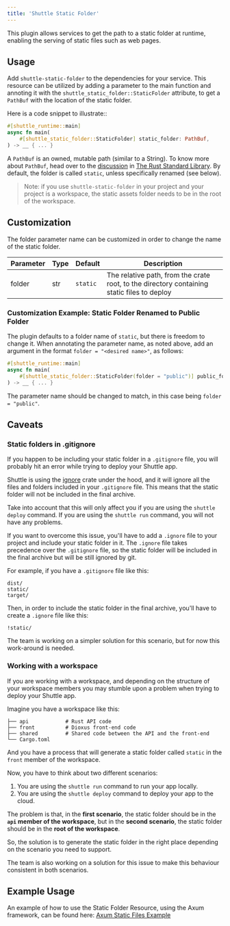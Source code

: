 ```yaml
---
title: 'Shuttle Static Folder'
---
```


This plugin allows services to get the path to a static folder at runtime, enabling the serving of static files such as web pages.

## Usage

Add `shuttle-static-folder` to the dependencies for your service. This resource can be utilized by adding a parameter to the main function and annoting it with the `shuttle_static_folder::StaticFolder` attribute, to get a `PathBuf` with the location of the static folder.

Here is a code snippet to illustrate::

```rust
#[shuttle_runtime::main]
async fn main(
    #[shuttle_static_folder::StaticFolder] static_folder: PathBuf,
) -> __ { ... }
```

A `PathBuf` is an owned, mutable path (similar to a String). To know more about `PathBuf`, head over to the [discussion](https://doc.rust-lang.org/std/path/struct.PathBuf.html) in [The Rust Standard Library](https://doc.rust-lang.org/std/index.html). By default, the folder is called `static`, unless specifically renamed (see below).

> Note: if you use `shuttle-static-folder` in your project and your project is a workspace, the static assets
> folder needs to be in the root of the workspace.

## Customization

The folder parameter name can be customized in order to change the name of the static folder.

| Parameter | Type | Default  | Description                                                                                |
| --------- | ---- | -------- | ------------------------------------------------------------------------------------------ |
| folder    | str  | `static` | The relative path, from the crate root, to the directory containing static files to deploy |

### Customization Example: Static Folder Renamed to Public Folder

The plugin defaults to a folder name of `static`, but there is freedom to change it. When annotating the parameter name, as noted above, add an argument in the format `folder = "<desired name>"`, as follows:

```rust
#[shuttle_runtime::main]
async fn main(
    #[shuttle_static_folder::StaticFolder(folder = "public")] public_folder: PathBuf,
) -> __ { ... }
```

The parameter name should be changed to match, in this case being `folder = "public"`.

## Caveats

### Static folders in .gitignore

If you happen to be including your static folder in a `.gitignore` file, you will probably hit an error while trying to deploy your Shuttle app.

Shuttle is using the [ignore](https://github.com/BurntSushi/ripgrep/tree/master/crates/ignore) crate under the hood, and it will ignore all the files and folders included in your `.gitignore` file. This means that the static folder will not be included in the final archive.

Take into account that this will only affect you if you are using the `shuttle deploy` command. If you are using the `shuttle run` command, you will not have any problems.

If you want to overcome this issue, you'll have to add a `.ignore` file to your project and include your static folder in it. The `.ignore` file takes precedence over the `.gitignore` file, so the static folder will be included in the final archive but will be still ignored by git.

For example, if you have a `.gitignore` file like this:

```gitignore
dist/
static/
target/
```

Then, in order to include the static folder in the final archive, you'll have to create a `.ignore` file like this:

```ignore
!static/
```

The team is working on a simpler solution for this scenario, but for now this work-around is needed.

### Working with a workspace

If you are working with a workspace, and depending on the structure of your workspace members you may stumble upon a problem when trying to deploy your Shuttle app.

Imagine you have a workspace like this:

```text
├── api            # Rust API code
├── front          # Dioxus front-end code
├── shared         # Shared code between the API and the front-end
└── Cargo.toml
```

And you have a process that will generate a static folder called `static` in the `front` member of the workspace.

Now, you have to think about two different scenarios:

1. You are using the `shuttle run` command to run your app locally.
1. You are using the `shuttle deploy` command to deploy your app to the cloud.

The problem is that, in the **first scenario**, the static folder should be in the **`api` member of the workspace**, but in the **second scenario**, the static folder should be in the **root of the workspace**.

So, the solution is to generate the static folder in the right place depending on the scenario you need to support.

The team is also working on a solution for this issue to make this behaviour consistent in both scenarios.

## Example Usage

An example of how to use the Static Folder Resource, using the Axum framework, can be found here: [Axum Static Files Example](https://github.com/shuttle-hq/shuttle-examples/tree/main/axum/static-files)
